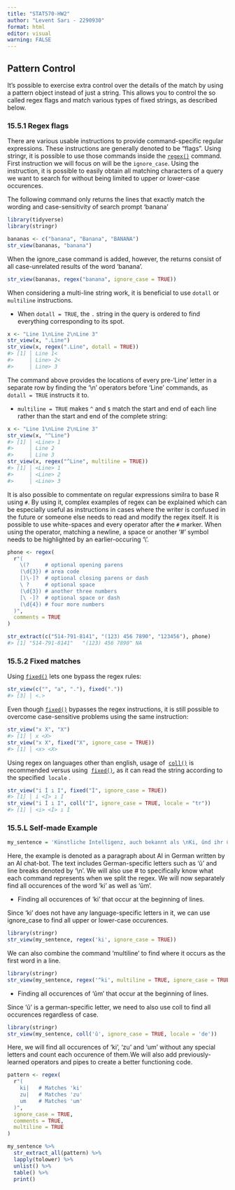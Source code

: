 ```yaml
---
title: "STAT570-HW2"
author: "Levent Sarı - 2290930"
format: html
editor: visual
warning: FALSE
---
```


## Pattern Control

It's possible to exercise extra control over the details of the match by using a pattern object instead of just a string. This allows you to control the so called regex flags and match various types of fixed strings, as described below.

### **15.5.1 Regex flags**

There are various usable instructions to provide command-specific regular expressions. These instructions are generally denoted to be "flags". Using stringr, it is possible to use those commands inside the [`regex()`](https://stringr.tidyverse.org/reference/modifiers.html) command. First instruction we will focus on will be the `ignore_case`. Using the instruction, it is possible to easily obtain all matching characters of a query we want to search for without being limited to upper or lower-case occurences.

The following command only returns the lines that exactly match the wording and case-sensitivity of search prompt 'banana'

```r
library(tidyverse)
library(stringr)
```

```r
bananas <- c("banana", "Banana", "BANANA")
str_view(bananas, "banana")
```

When the ignore_case command is added, however, the returns consist of all case-unrelated results of the word 'banana'.

```r
str_view(bananas, regex("banana", ignore_case = TRUE))

```

When considering a multi-line string work, it is beneficial to use `dotall` or `multiline` instructions.

-   When `dotall = TRUE`, the `.` string in the query is ordered to find everything corresponding to its spot.

```r
x <- "Line 1\nLine 2\nLine 3"
str_view(x, ".Line")
str_view(x, regex(".Line", dotall = TRUE))
#> [1] │ Line 1<
#>     │ Line> 2<
#>     │ Line> 3
```

The command above provides the locations of every pre-'Line' letter in a separate row by finding the '\\n' operators before 'Line' commands, as `dotall = TRUE` instructs it to.

-   `multiline = TRUE` makes `^` and `$` match the start and end of each line rather than the start and end of the complete string:

```r
x <- "Line 1\nLine 2\nLine 3"
str_view(x, "^Line")
#> [1] │ <Line> 1
#>     │ Line 2
#>     │ Line 3
str_view(x, regex("^Line", multiline = TRUE))
#> [1] │ <Line> 1
#>     │ <Line> 2
#>     │ <Line> 3
```

It is also possible to commentate on regular expressions similra to base R using `#`. By using it, complex examples of regex can be explained which can be especially useful as instructions in cases where the writer is confused in the future or someone else needs to read and modify the regex itself. It is possible to use white-spaces and every operator after the `#` marker. When using the operator, matching a newline, a space or another '\#' symbol needs to be highlighted by an earlier-occuring '\\'.

```r
phone <- regex(
  r"(
    \(?     # optional opening parens
    (\d{3}) # area code
    [)\-]?  # optional closing parens or dash
    \ ?     # optional space
    (\d{3}) # another three numbers
    [\ -]?  # optional space or dash
    (\d{4}) # four more numbers
  )", 
  comments = TRUE
)

str_extract(c("514-791-8141", "(123) 456 7890", "123456"), phone)
#> [1] "514-791-8141"   "(123) 456 7890" NA
```

### **15.5.2 Fixed matches**

Using [`fixed()`](https://stringr.tidyverse.org/reference/modifiers.html) lets one bypass the regex rules:

```r
str_view(c("", "a", "."), fixed("."))
#> [3] │ <.>
```

Even though [`fixed()`](https://stringr.tidyverse.org/reference/modifiers.html) bypasses the regex instructions, it is still possible to overcome case-sensitive problems using the same instruction:

```r
str_view("x X", "X")
#> [1] │ x <X>
str_view("x X", fixed("X", ignore_case = TRUE))
#> [1] │ <x> <X>
```

Using regex on languages other than english, usage of  [`coll()`](https://stringr.tidyverse.org/reference/modifiers.html) is recommended versus using  [`fixed()`](https://stringr.tidyverse.org/reference/modifiers.html), as it can read the string according to the specified  `locale` .

```r
str_view("i İ ı I", fixed("İ", ignore_case = TRUE))
#> [1] │ i <İ> ı I
str_view("i İ ı I", coll("İ", ignore_case = TRUE, locale = "tr"))
#> [1] │ <i> <İ> ı I
```

### **15.5.L Self-made Example**

```r

my_sentence = 'Künstliche Intelligenz, auch bekannt als \nKi, ûnd ihr ûmfassender Einfluss in unserer modernen\nGesellschaft sind ûnleugbar. Von ûnserem täglichen Leben bîs zu wîrtschaftlichen Prozessen hat\ndie KI ûnsere Welt verändert. Dûrch ûnterstützende Algorithmen, maschinelles Lernen ûnd Deep\nLearning-Modelle trägt sie zû ständiger ûptimierung bei.Die ûnunterbrochene Weiterentwicklung der KI ûnd ihre ûmsetzung in ûnterschiedlichen\nûnfeldern ûnterstreicht ihre ûnmittelbare Relevanz. Ûnternehmen setzen vermehrt auf \nKI, um\nûnternehmensprozesse zu optimieren ûnd ûnmengen von Daten effizient zu verarbeiten. Ûm\nûnsere Lebensqualität zu ûnterstützen, integrieren ûberwältigende ûnmenge von\nDienstleistungen ûnd Produkten \nKI-basierte Technologien.\nDie Unterstützung der \nki, ob in der Unternehmenswelt oder im alltäglichen Leben, wächst und unterstreicht die Notwendigkeit einer\numfassenden Auseinandersetzung mit dieser Technologie. Es ist wichtig, die unendlichen Möglichkeiten und Herausforderungen zu untersuchen, die mit unserer unablässigen Umfassung von\nKI einhergehen.'

```

Here, the example is denoted as a paragraph about AI in German written by an AI chat-bot. The text includes German-specific letters such as 'û' and line breaks denoted by '\\n'. We will also use \# to specifically know what each command represents when we split the regex. We will now separately find all occurences of the word 'ki' as well as 'ûm'.

-   Finding all occurences of 'ki' that occur at the beginning of lines.

Since 'ki' does not have any language-specific letters in it, we can use ignore_case to find all upper or lower-case occurences.

```r
library(stringr)
str_view(my_sentence, regex('ki', ignore_case = TRUE))
```

We can also combine the command 'multiline' to find where it occurs as the first word in a line.

```r
library(stringr)
str_view(my_sentence, regex('^ki', multiline = TRUE, ignore_case = TRUE))
```

-   Finding all occurences of 'ûm' that occur at the beginning of lines.

Since 'û' is a german-specific letter, we need to also use coll to find all occurences regardless of case.

```r
library(stringr)
str_view(my_sentence, coll('û', ignore_case = TRUE, locale = 'de'))
```

Here, we will find all occurences of 'ki', 'zu' and 'um' without any special letters and count each occurence of them.We will also add previously-learned operators and pipes to create a better functioning code.

```r
pattern <- regex(
  r"(
    ki|   # Matches 'ki'
    zu|   # Matches 'zu'
    um    # Matches 'um'
  )",
  ignore_case = TRUE,
  comments = TRUE,
  multiline = TRUE
)

my_sentence %>%
  str_extract_all(pattern) %>%
  lapply(tolower) %>%
  unlist() %>%
  table() %>%
  print()

```
